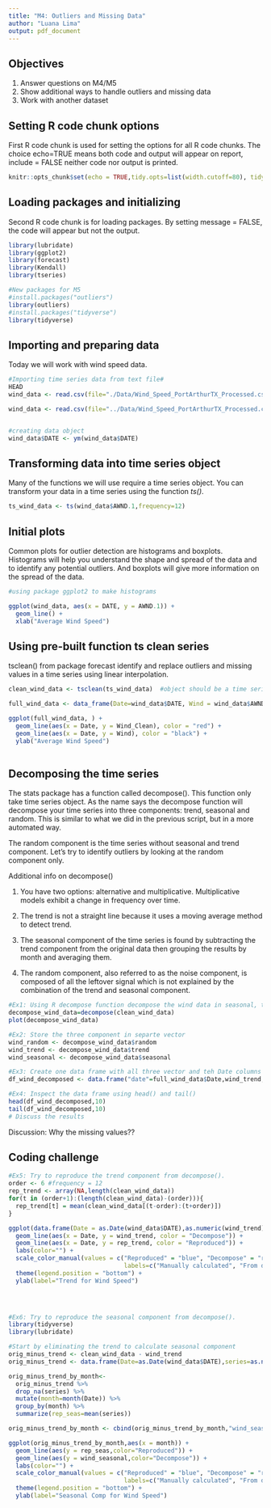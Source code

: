 ```yaml
---
title: "M4: Outliers and Missing Data"
author: "Luana Lima"
output: pdf_document
---
```


## Objectives
1. Answer questions on M4/M5
2. Show additional ways to handle outliers and missing data
3. Work with another dataset

## Setting R code chunk options

First R code chunk is used for setting the options for all R code chunks. The choice echo=TRUE means both code and output will appear on report, include = FALSE neither code nor output is printed.

```r
knitr::opts_chunk$set(echo = TRUE,tidy.opts=list(width.cutoff=80), tidy=FALSE) 
```

## Loading packages and initializing

Second R code chunk is for loading packages. By setting message = FALSE, the code will appear but not the output. 

```r
library(lubridate)
library(ggplot2)
library(forecast)
library(Kendall)
library(tseries)

#New packages for M5
#install.packages("outliers")
library(outliers)
#install.packages("tidyverse")
library(tidyverse)

```

## Importing and preparing data

Today we will work with wind speed data. 

```r

#Importing time series data from text file#
HEAD
wind_data <- read.csv(file="./Data/Wind_Speed_PortArthurTX_Processed.csv",header=TRUE,stringsAsFactors = TRUE)

wind_data <- read.csv(file="../Data/Wind_Speed_PortArthurTX_Processed.csv",header=TRUE,stringsAsFactors = TRUE)


#creating data object
wind_data$DATE <- ym(wind_data$DATE)

```


## Transforming data into time series object

Many of the functions we will use require a time series object. You can transform your data in a time series using the function *ts()*. 

```r
ts_wind_data <- ts(wind_data$AWND.1,frequency=12) 

```

## Initial plots

Common plots for outlier detection are histograms and boxplots. Histograms will help you understand the shape and spread of the data and to identify any potential outliers. And boxplots will give more information on the spread of the data. 

```r
#using package ggplot2 to make histograms

ggplot(wind_data, aes(x = DATE, y = AWND.1)) +
  geom_line() +
  xlab("Average Wind Speed") 

```
## Using pre-built function ts clean series

tsclean() from package forecast identify and replace outliers and missing values in a time series using linear interpolation.

```r

clean_wind_data <- tsclean(ts_wind_data)  #object should be a time series

full_wind_data <- data_frame(Date=wind_data$DATE, Wind = wind_data$AWND.1, Wind_Clean = as.numeric(clean_wind_data))

ggplot(full_wind_data, ) +
  geom_line(aes(x = Date, y = Wind_Clean), color = "red") +
  geom_line(aes(x = Date, y = Wind), color = "black") +
  ylab("Average Wind Speed") 
  

```


## Decomposing the time series

The stats package has a function called decompose(). This function only take time series object. As the name says the decompose function will decompose your time series into three components: trend, seasonal and random. This is similar to what we did in the previous script, but in a more automated way. 

The random component is the time series without seasonal and trend component. Let's try to identify outliers by looking at the random component only.

Additional info on decompose()

1) You have two options: alternative and multiplicative. Multiplicative models exhibit a change in frequency over time.

2) The trend is not a straight line because it uses a moving average method to detect trend. 

3) The seasonal component of the time series is found by subtracting the trend component from the original data then grouping the results by month and averaging them. 

4) The random component, also referred to as the noise component, is composed of all the leftover signal which is not explained by the combination of the trend and seasonal component. 

```r
#Ex1: Using R decompose function decompose the wind data in seasonal, trend and randamo
decompose_wind_data=decompose(clean_wind_data)
plot(decompose_wind_data)

#Ex2: Store the three component in separte vector
wind_random <- decompose_wind_data$random   
wind_trend <- decompose_wind_data$trend
wind_seasonal <- decompose_wind_data$seasonal   

#Ex3: Create one data frame with all three vector and teh Date columns from wind_data
df_wind_decomposed <- data.frame("date"=full_wind_data$Date,wind_trend,wind_seasonal,wind_random)

#Ex4: Inspect the data frame using head() and tail()
head(df_wind_decomposed,10)
tail(df_wind_decomposed,10)
# Discuss the results
```

Discussion: Why the missing values?? 

## Coding challenge

```r
#Ex5: Try to reproduce the trend component from decompose().
order <- 6 #frequency = 12
rep_trend <- array(NA,length(clean_wind_data))
for(t in (order+1):(length(clean_wind_data)-(order))){
  rep_trend[t] = mean(clean_wind_data[(t-order):(t+order)])
}

ggplot(data.frame(Date = as.Date(wind_data$DATE),as.numeric(wind_trend), as.numeric(rep_trend))) +
  geom_line(aes(x = Date, y = wind_trend, color = "Decompose")) +
  geom_line(aes(x = Date, y = rep_trend, color = "Reproduced")) +
  labs(color="") +
  scale_color_manual(values = c("Reproduced" = "blue", "Decompose" = "red"),
                                labels=c("Manually calculated", "From decompose function")) +
  theme(legend.position = "bottom") +
  ylab(label="Trend for Wind Speed") 

  


#Ex6: Try to reproduce the seasonal component from decompose().
library(tidyverse)
library(lubridate)

#Start by eliminating the trend to calculate seasonal component
orig_minus_trend <- clean_wind_data - wind_trend
orig_minus_trend <- data.frame(Date=as.Date(wind_data$DATE),series=as.numeric(orig_minus_trend))

orig_minus_trend_by_month<-
  orig_minus_trend %>% 
  drop_na(series) %>% 
  mutate(month=month(Date)) %>% 
  group_by(month) %>% 
  summarize(rep_seas=mean(series)) 

orig_minus_trend_by_month <- cbind(orig_minus_trend_by_month,"wind_seasonal" = wind_seasonal[1:12])

ggplot(orig_minus_trend_by_month,aes(x = month)) +
  geom_line(aes(y = rep_seas,color="Reproduced")) +
  geom_line(aes(y = wind_seasonal,color="Decompose")) +
  labs(color="") +
  scale_color_manual(values = c("Reproduced" = "blue", "Decompose" = "red"),
                                labels=c("Manually calculated", "From decompose function")) +
  theme(legend.position = "bottom") +
  ylab(label="Seasonal Comp for Wind Speed") 

```


